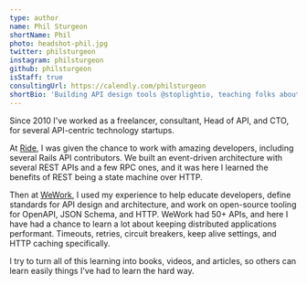 ```yaml
---
type: author
name: Phil Sturgeon
shortName: Phil
photo: headshot-phil.jpg
twitter: philsturgeon
instagram: philsturgeon
github: philsturgeon
isStaff: true
consultingUrl: https://calendly.com/philsturgeon
shortBio: 'Building API design tools @stoplightio, teaching folks about APIs at @apisyouwonthate, cycling around Europe as a bike nomad, and planting trees all over the UK.'
---
```


Since 2010 I've worked as a freelancer, consultant, Head of API, and CTO, for several API-centric technology startups.

At [Ride](https://venturebeat.com/2015/04/07/carpooling-startup-ride-launches-with-help-from-ubers-first-cto/), I was given the chance to work with amazing developers, including several Rails API contributors. We built an event-driven architecture with several REST APIs and a few RPC ones, and it was here I learned the benefits of REST being a state machine over HTTP.

Then at [WeWork](https://wework.com/), I used my experience to help educate developers, define standards for API design and architecture, and work on open-source tooling for OpenAPI, JSON Schema, and HTTP. WeWork had 50+ APIs, and here I have had a chance to learn a lot about keeping distributed applications performant. Timeouts, retries, circuit breakers, keep alive settings, and HTTP caching specifically.

I try to turn all of this learning into books, videos, and articles, so others can learn easily things I've had to learn the hard way.
